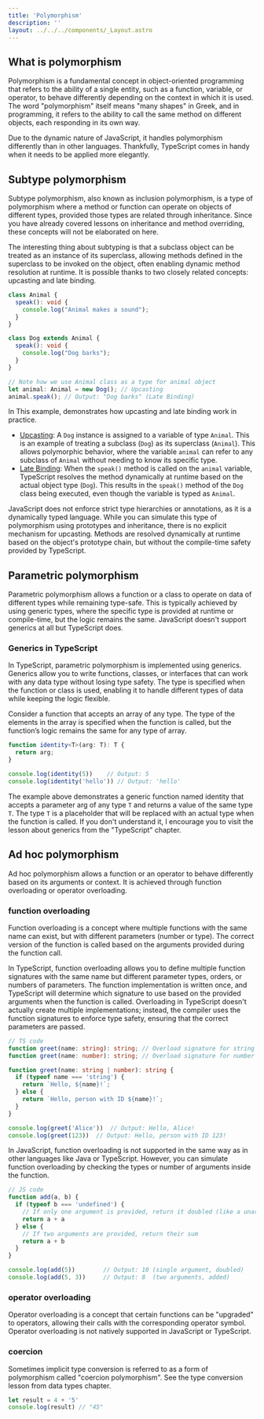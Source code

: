 ```yaml
---
title: 'Polymorphism'
description: ''
layout: ../../../components/_Layout.astro
---
```


## What is polymorphism

Polymorphism is a fundamental concept in object-oriented programming that refers to the ability of a single entity, such as a function, variable, or operator, to behave differently depending on the context in which it is used. The word "polymorphism" itself means "many shapes" in Greek, and in programming, it refers to the ability to call the same method on different objects, each responding in its own way.

Due to the dynamic nature of JavaScript, it handles polymorphism differently than in other languages. Thankfully, TypeScript comes in handy when it needs to be applied more elegantly.

## Subtype polymorphism

Subtype polymorphism, also known as inclusion polymorphism, is a type of polymorphism where a method or function can operate on objects of different types, provided those types are related through inheritance. Since you have already covered lessons on inheritance and method overriding, these concepts will not be elaborated on here.

The interesting thing about subtyping is that a subclass object can be treated as an instance of its superclass, allowing methods defined in the superclass to be invoked on the object, often enabling dynamic method resolution at runtime. It is possible thanks to two closely related concepts: upcasting and late binding.

```typescript
class Animal {
  speak(): void {
    console.log("Animal makes a sound");
  }
}

class Dog extends Animal {
  speak(): void {
    console.log("Dog barks");
  }
}

// Note how we use Animal class as a type for animal object
let animal: Animal = new Dog(); // Upcasting
animal.speak(); // Output: "Dog barks" (Late Binding)
```

In This example, demonstrates how upcasting and late binding work in practice.

- <u>Upcasting</u>: A <code>Dog</code> instance is assigned to a variable of type <code>Animal</code>. This is an example of treating a subclass (<code>Dog</code>) as its superclass (<code>Animal</code>). This allows polymorphic behavior, where the variable <code>animal</code> can refer to any subclass of <code>Animal</code> without needing to know its specific type.
- <u>Late Binding</u>: When the <code>speak()</code> method is called on the <code>animal</code> variable, TypeScript resolves the method dynamically at runtime based on the actual object type (<code>Dog</code>). This results in the <code>speak()</code> method of the <code>Dog</code> class being executed, even though the variable is typed as <code>Animal</code>.

JavaScript does not enforce strict type hierarchies or annotations, as it is a dynamically typed language. While you can simulate this type of polymorphism using prototypes and inheritance, there is no explicit mechanism for upcasting. Methods are resolved dynamically at runtime based on the object's prototype chain, but without the compile-time safety provided by TypeScript.

## Parametric polymorphism

Parametric polymorphism allows a function or a class to operate on data of different types while remaining type-safe. This is typically achieved by using generic types, where the specific type is provided at runtime or compile-time, but the logic remains the same. JavaScript doesn't support generics at all but TypeScript does.

### Generics in TypeScript

In TypeScript, parametric polymorphism is implemented using generics. Generics allow you to write functions, classes, or interfaces that can work with any data type without losing type safety. The type is specified when the function or class is used, enabling it to handle different types of data while keeping the logic flexible.

Consider a function that accepts an array of any type. The type of the elements in the array is specified when the function is called, but the function’s logic remains the same for any type of array.

```typescript
function identity<T>(arg: T): T {
  return arg;
}

console.log(identity(5))    // Output: 5
console.log(identity('hello')) // Output: 'hello'
```

The example above demonstrates a generic function named identity that accepts a parameter arg of any type <code>T</code> and returns a value of the same type <code>T</code>. The type <code>T</code> is a placeholder that will be replaced with an actual type when the function is called. If you don't understand it, I encourage you to visit the lesson about generics from the "TypeScript" chapter.

## Ad hoc polymorphism

Ad hoc polymorphism allows a function or an operator to behave differently based on its arguments or context. It is achieved through function overloading or operator overloading.

### function overloading

Function overloading is a concept where multiple functions with the same name can exist, but with different parameters (number or type). The correct version of the function is called based on the arguments provided during the function call.

In TypeScript, function overloading allows you to define multiple function signatures with the same name but different parameter types, orders, or numbers of parameters. The function implementation is written once, and TypeScript will determine which signature to use based on the provided arguments when the function is called. Overloading in TypeScript doesn't actually create multiple implementations; instead, the compiler uses the function signatures to enforce type safety, ensuring that the correct parameters are passed.

```typescript
// TS code
function greet(name: string): string; // Overload signature for string argument
function greet(name: number): string; // Overload signature for number argument

function greet(name: string | number): string {
  if (typeof name === 'string') {
    return `Hello, ${name}!`;
  } else {
    return `Hello, person with ID ${name}!`; 
  }
}

console.log(greet('Alice'))  // Output: Hello, Alice!
console.log(greet(123))  // Output: Hello, person with ID 123!
```

In JavaScript, function overloading is not supported in the same way as in other languages like Java or TypeScript. However, you can simulate function overloading by checking the types or number of arguments inside the function. 

```javascript
// JS code
function add(a, b) {
  if (typeof b === 'undefined') {
    // If only one argument is provided, return it doubled (like a unary function)
    return a + a
  } else {
    // If two arguments are provided, return their sum
    return a + b
  }
}

console.log(add(5))        // Output: 10 (single argument, doubled)
console.log(add(5, 3))     // Output: 8  (two arguments, added)
```

### operator overloading

Operator overloading is a concept that certain functions can be "upgraded" to operators, allowing their calls with the corresponding operator symbol. Operator overloading is not natively supported in JavaScript or TypeScript.

### coercion

Sometimes implicit type conversion is referred to as a form of polymorphism called "coercion polymorphism". See the type conversion lesson from data types chapter.

```javascript
let result = 4 + '5'
console.log(result) // "45"
```

